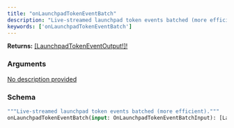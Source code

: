 ```yaml
---
title: "onLaunchpadTokenEventBatch"
description: "Live-streamed launchpad token events batched (more efficient)."
keywords: ['onLaunchpadTokenEventBatch']
---
```


**Returns:** [[LaunchpadTokenEventOutput!]!](/api-reference/types/launchpadtokeneventoutput)

### Arguments

<a href="/api-reference/types/onlaunchpadtokeneventbatchinput">
  <ResponseField name="input" type="OnLaunchpadTokenEventBatchInput">
    No description provided
  </ResponseField>
</a>

### Schema


```graphql 
"""Live-streamed launchpad token events batched (more efficient)."""
onLaunchpadTokenEventBatch(input: OnLaunchpadTokenEventBatchInput): [LaunchpadTokenEventOutput!]!
```

